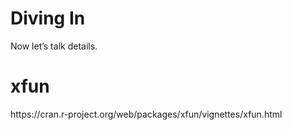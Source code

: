# Diving In

Now let's talk details.

# xfun

https://cran.r-project.org/web/packages/xfun/vignettes/xfun.html

